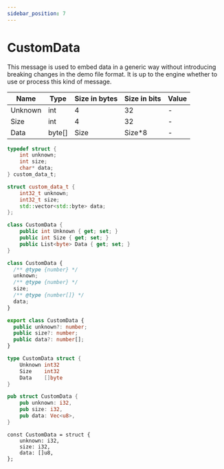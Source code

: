 ```yaml
---
sidebar_position: 7
---
```


# CustomData

This message is used to embed data in a generic way without introducing breaking changes in the demo file format. It is
up to the engine whether to use or process this kind of message.

<!-- @dem-gen-begin:CustomData -->

<Tabs groupId="lang">
<TabItem value="overview" label="Overview">

| Name | Type | Size in bytes | Size in bits | Value |
| --- | --- | --- | --- | --- |
| Unknown | int | 4 | 32 | - |
| Size | int | 4 | 32 | - |
| Data | byte[] | Size | Size\*8 | - |

</TabItem>
<TabItem value="c" label="C">

```c
typedef struct {
    int unknown;
    int size;
    char* data;
} custom_data_t;
```

</TabItem>
<TabItem value="cpp" label="C++">

```cpp
struct custom_data_t {
    int32_t unknown;
    int32_t size;
    std::vector<std::byte> data;
};
```

</TabItem>
<TabItem value="csharp" label="C#">

```csharp
class CustomData {
    public int Unknown { get; set; }
    public int Size { get; set; }
    public List<byte> Data { get; set; }
}
```

</TabItem>
<TabItem value="js" label="JS">

```js
class CustomData {
  /** @type {number} */
  unknown;
  /** @type {number} */
  size;
  /** @type {number[]} */
  data;
}
```

</TabItem>
<TabItem value="ts" label="TS">

```ts
export class CustomData {
  public unknown?: number;
  public size?: number;
  public data?: number[];
}
```

</TabItem>
<TabItem value="go" label="Go">

```go
type CustomData struct {
	Unknown int32
	Size    int32
	Data    []byte
}
```

</TabItem>
<TabItem value="rust" label="Rust">

```rust
pub struct CustomData {
    pub unknown: i32,
    pub size: i32,
    pub data: Vec<u8>,
}
```

</TabItem>
<TabItem value="zig" label="Zig">

```zig
const CustomData = struct {
    unknown: i32,
    size: i32,
    data: []u8,
};
```

</TabItem>
</Tabs>

<!-- @dem-gen-end:CustomData -->
